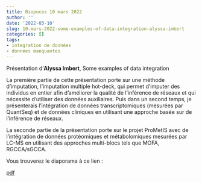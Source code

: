 ```yaml
---
title: Biopuces 10 mars 2022
author: ''
date: '2022-03-10'
slug: 10-mars-2022-some-examples-of-data-integration-alyssa-imbert
categories: []
tags: 
- integration de données
- données manquantes
---
```



Présentation d'**Alyssa Imbert**,  Some examples of data integration

La première partie de cette présentation porte sur une méthode d'imputation, l’imputation multiple hot-deck,  qui permet d’imputer des individus en entier afin d’améliorer la qualité de l’inférence de réseaux et qui nécessite d'utiliser des données auxiliaires. Puis dans un second temps, je présenterais l’intégration de données transcriptomiques (mesurées par QuantSeq) et de données cliniques en utilisant une approche basée sur de l’inférence de réseaux.

La seconde partie de la présentation porte sur le projet ProMetIS avec de l’intégration de données protéomiques et métabolomiques mesurées par LC-MS en utilisant des approches multi-blocs tels que MOFA, RGCCA/sGCCA. 


Vous trouverez le diaporama à ce lien : 


[pdf](/diapos/biopuces_imbert_2022_03_10.pdf)


